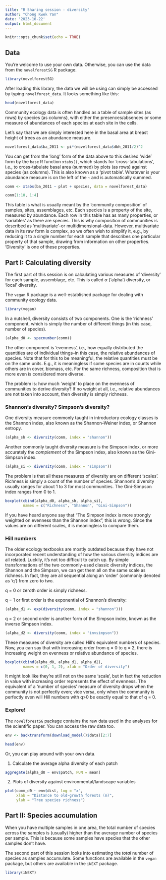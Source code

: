 ```yaml
---
title: "R Sharing session - diversity"
author: "Chong Kwek Yan"
date: '2023-10-22'
output: html_document
---
```


```r
knitr::opts_chunk$set(echo = TRUE)
```

## Data

You're welcome to use your own data. Otherwise, you can use the data from the `novelforestSG` R package.

```r
library(novelforestSG)
```

After loading this library, the data we will be using can simply be accessed by typing `novelforest_data`. It looks something like this:

```r
head(novelforest_data)
```

Community ecology data is often handled as a table of sample sites (as rows) by species (as columns), with either the presences/absences or some measure of abundances of each species at each site in the cells.

Let's say that we are simply interested here in the basal area at breast height of trees as an abundance measure.

```r
novelforest_data$ba_2011 <- pi*(novelforest_data$dbh_2011/2)^2
```

You can get from the 'long' form of the data above to this desired 'wide' form by the `base` R function `xtabs()`, which stands for 'cross-tabulations', i.e., to cross-tabulate basal area (summed) by plots (as rows) against species (as columns). This is also known as a 'pivot table'. Whatever is your abundance measure is on the left of the `~` and is automatically summed.

```r
comm <- xtabs(ba_2011 ~ plot + species, data = novelforest_data)

comm[1:10, 1:4]
```

This table is what is usually meant by the 'community composition' of samples, sites, assemblages, etc. Each species is a property of the site, measured by abundance. Each row in this table has as many properties, or 'variables' as there are species. This is why composition of communities is described as 'multivariate'--or multidimensional--data. However, multivariate data in its raw form is complex, so we often wish to simplify it, e.g., by reducing it to a single number for each sample that describes one particular property of that sample, drawing from information on other properties. 'Diversity' is one of these properties.

## Part I: Calculating diversity

The first part of this session is on calculating various measures of 'diversity' for each sample, assemblage, etc. This is called $\alpha$ ('alpha') diversity, or 'local' diversity.

The `vegan` R package is a well-established package for dealing with community ecology data.

```r
library(vegan)
```

In a nutshell, diversity consists of two components. One is the 'richness' component, which is simply the number of different things (in this case, number of species).

```r
(alpha_d0 <- specnumber(comm))
```

The other component is 'evenness', i.e., how equally distributed the quantities are of individual things--in this case, the relative abundances of species. Note that for this to be meaningful, the relative quantities must be on the same units. E.g., it is meaningless if some species are in counts while others are in cover, biomass, etc. For the same richness, composition that is more even is considered more diverse.

The problem is: how much 'weight' to place on the evenness of communities to derive diversity? If no weight at all, i.e., relative abundances are not taken into account, then diversity is simply richness.

### Shannon's diversity? Simpson's diversity?

One diversity measure commonly taught in introductory ecology classes is the Shannon index, also known as the Shannon-Weiner index, or Shannon entropy.

```r
(alpha_sh <- diversity(comm, index = "shannon"))
```

Another commonly taught diversity measure is the Simpson index, or more accurately the _complement_ of the Simpson index, also known as the Gini-Simpson index.

```r
(alpha_si <- diversity(comm, index = "simpson"))
```

The problem is that all these measures of diversity are on different 'scales'. Richness is simply a count of the number of species. Shannon's diversity usually ranges for about 1 to 3 for most communities. The Gini-Simpson index ranges from 0 to 1.

```r
boxplot(cbind(alpha_d0, alpha_sh, alpha_si),
        names = c("Richness", "Shannon", "Gini-Simpson"))
```

If you have heard anyone say that "The Simpson index is more strongly weighted on evenness than the Shannon index", this is wrong. Since the values are on different scales, it is meaningless to compare them.

### Hill numbers

The older ecology textbooks are mostly outdated because they have not incorporated recent understanding of how the various diversity indices are all related. Luckily, it's not too difficult to catch up. By simple transformations of the two commonly-used classic diversity indices, the Shannon and the Simpson, we can get them all on the same scale as richness. In fact, they are all sequential along an 'order' (commonly denoted as 'q') from zero to two.

q = 0 or zeroth order is simply richness.

q = 1 or first order is the exponential of Shannon's diversity:

```r
(alpha_d1 <- exp(diversity(comm, index = "shannon")))
```

q = 2 or second order is another form of the Simpson index, known as the inverse Simpson index.

```r
(alpha_d2 <- diversity(comm, index = "invsimpson"))
```

These measures of diversity are called Hill's equivalent numbers of species. Now, you can say that with increasing order from q = 0 to q = 2, there is increasing weight on evenness or relative abundance of species.

```r
boxplot(cbind(alpha_d0, alpha_d1, alpha_d2),
        names = c(0, 1, 2), xlab = "Order of diversity")
```

It might look like they're still not on the same 'scale', but in fact the reduction in value with increasing order represents the effect of evenness. The equivalent of a 'number of species' measure of diversity drops when the community is not perfectly even; vice versa, only when the community is perfectly even will Hill numbers with q>0 be exactly equal to that of q = 0.


### Explore!

The `novelforestSG` package contains the raw data used in the analyses for the scientific paper. You can access the raw data too.

```r
env <- backtransform(download_model()$data)[2:7]
```

```r
head(env)
```

Or, you can play around with your own data.

1. Calculate the average alpha diversity of each patch

```r
aggregate(alpha_d0 ~ env$patch, FUN = mean)
```

2. Plots of diversity against environmental/landscape variables

```r
plot(comm_d0 ~ env$dist, log = "x",
     xlab = "Distance to old-growth forests (m)",
     ylab = "Tree species richness")
```


## Part II: Species accumulation

When you have multiple samples in one area, the total number of species across the samples is (usually) higher than the average number of species per sample. This is because some samples have species that the other samples don't have.

The second part of this session looks into estimating the _total_ number of species as samples accumulate. Some functions are available in the `vegan` package, but others are available in the `iNEXT` package.

```r
library(iNEXT)
```


